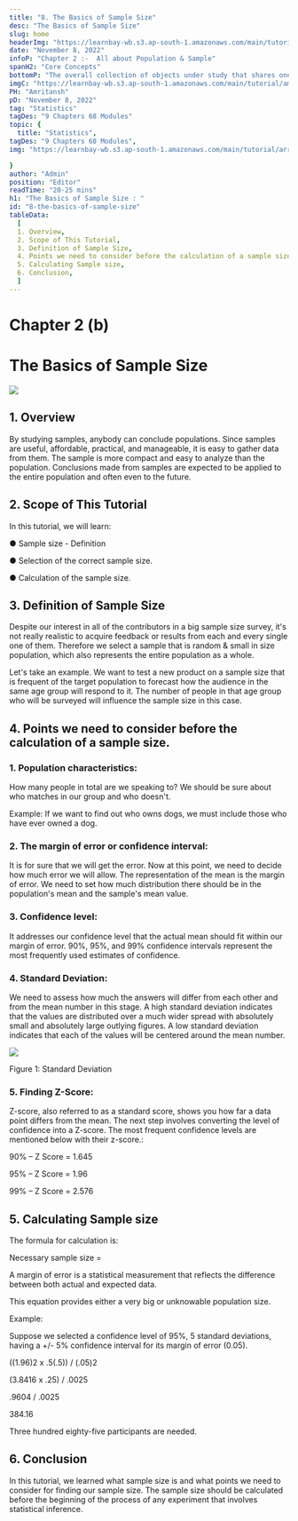 ```yaml
---
title: "8. The Basics of Sample Size"
desc: "The Basics of Sample Size"
slug: home
headerImg: "https://learnbay-wb.s3.ap-south-1.amazonaws.com/main/tutorial/Statistics+Header.png"
date: "November 8, 2022"
infoP: "Chapter 2 :-  All about Population & Sample"
spanH2: "Core Concepts"
bottomP: "The overall collection of objects under study that shares one or more characteristics is referred to as the population. The word population can refer to a variety of elements, including items, occasions, structures, etc."
imgC: "https://learnbay-wb.s3.ap-south-1.amazonaws.com/main/tutorial/amritansh.png"
PH: "Amritansh"
pD: "November 8, 2022"
tag: "Statistics"
tagDes: "9 Chapters 68 Modules"
topic: {
  title: "Statistics",
tagDes: "9 Chapters 68 Modules",
img: "https://learnbay-wb.s3.ap-south-1.amazonaws.com/main/tutorial/arrow.png"

}
author: "Admin"
position: "Editor"
readTime: "20-25 mins"
h1: "The Basics of Sample Size : "
id: "8-the-basics-of-sample-size"
tableData:
  [
  1. Overview,
  2. Scope of This Tutorial,
  3. Definition of Sample Size,
  4. Points we need to consider before the calculation of a sample size.,
  5. Calculating Sample size,
  6. Conclusion,
  ]
---
```


# **Chapter 2 (b)**


# **The Basics of Sample Size**



<img src="https://learnbay-wb.s3.ap-south-1.amazonaws.com/main/tutorial/statistics/The+Basics+of+Sample+Size.jpg"></img>



## 1. Overview

 

By studying samples, anybody can conclude populations. Since samples are useful, affordable, practical, and manageable, it is easy to gather data from them. The sample is more compact and easy to analyze than the population. Conclusions made from samples are expected to be applied to the entire population and often even to the future.

 


## 2. Scope of This Tutorial

 

In this tutorial, we will learn:


●  	Sample size - Definition


●  	Selection of the correct sample size.


●  	Calculation of the sample size.

 


## 3. Definition of Sample Size


Despite our interest in all of the contributors in a big sample size survey, it's not really realistic to acquire feedback or results from each and every single one of them. Therefore we select a sample that is random & small in size population, which also represents the entire population as a whole.


Let's take an example. We want to test a new product on a sample size that is frequent of the target population to forecast how the audience in the same age group will respond to it. The number of people in that age group who will be surveyed will influence the sample size in this case.



## 4. Points we need to consider before the calculation of a sample size.

 


### **1.**    **Population characteristics:**


How many people in total are we speaking to? We should be sure about who matches in our group and who doesn't.


Example: If we want to find out who owns dogs, we must include those who have ever owned a dog.



### **2.**    **The margin of error or confidence interval:**


It is for sure that we will get the error. Now at this point, we need to decide how much error we will allow. The representation of the mean is the margin of error. We need to set how much distribution there should be in the population's mean and the sample's mean value.



### **3.**    **Confidence level:**


It addresses our confidence level that the actual mean should fit within our margin of error. 90%, 95%, and 99% confidence intervals represent the most frequently used estimates of confidence.





### **4.**    **Standard Deviation:**


We need to assess how much the answers will differ from each other and from the mean number in this stage. A high standard deviation indicates that the values are distributed over a much wider spread with absolutely small and absolutely large outlying figures. A low standard deviation indicates that each of the values will be centered around the mean number.


<img src="https://learnbay-wb.s3.ap-south-1.amazonaws.com/main/tutorial/statistics/Sample+Size+figure+1.jpg"></img>



Figure 1: Standard Deviation



### **5.**    **Finding Z-Score:**


Z-score, also referred to as a standard score, shows you how far a data point differs from the mean. The next step involves converting the level of confidence into a Z-score. The most frequent confidence levels are mentioned below with their z-score.:


90% – Z Score = 1.645


95% – Z Score = 1.96


99% – Z Score = 2.576





## 5. Calculating Sample size


The formula for calculation is:

 

Necessary sample size =

 

A margin of error is a statistical measurement that reflects the difference between both actual and expected data.

 

This equation provides either a very big or unknowable population size.

 

Example:

Suppose we selected a confidence level of 95%, 5 standard deviations, having a +/- 5% confidence interval for its margin of error (0.05).

((1.96)2 x .5(.5)) / (.05)2

(3.8416 x .25) / .0025

.9604 / .0025

384.16

Three hundred eighty-five participants are needed.


## 6. Conclusion


In this tutorial, we learned what sample size is and what points we need to consider for finding our sample size. The sample size should be calculated before the beginning of the process of any experiment that involves statistical inference.
